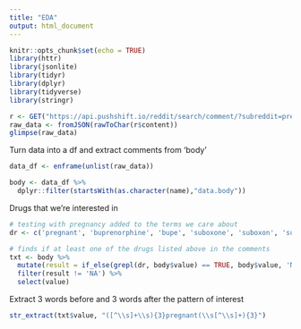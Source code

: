 ```yaml
---
title: "EDA"
output: html_document
---
```


```r
knitr::opts_chunk$set(echo = TRUE)
library(httr)
library(jsonlite)
library(tidyr)
library(dplyr)
library(tidyverse)
library(stringr)
```

```r

r <- GET("https://api.pushshift.io/reddit/search/comment/?subreddit=pregnant&limit=1000")
raw_data <- fromJSON(rawToChar(r$content))
glimpse(raw_data)

```

Turn data into a df and extract comments from 'body'

```r

data_df <- enframe(unlist(raw_data))

body <- data_df %>% 
  dplyr::filter(startsWith(as.character(name),"data.body"))

```

Drugs that we're interested in

```r

# testing with pregnancy added to the terms we care about
dr <- c('pregnant', 'buprenorphine', 'bupe', 'suboxone', 'suboxon', 'subutex', 'subuteks', 'subutek', 'temgesic', 'sublocade', 'buprenex', 'probuphine', 'methadone', 'methadose', 'dolophine', 'dolophene', 'dolaphine', 'naltrexone', 'vivitrol')

# finds if at least one of the drugs listed above in the comments
txt <- body %>% 
  mutate(result = if_else(grepl(dr, body$value) == TRUE, body$value, 'NA')) %>% 
  filter(result != 'NA') %>% 
  select(value)

```

Extract 3 words before and 3 words after the pattern of interest

```r

str_extract(txt$value, "([^\\s]+\\s){3}pregnant(\\s[^\\s]+){3}")

```



